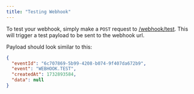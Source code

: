 ```yaml
---
title: "Testing Webhook"
---
```


To test your webhook, simply make a `POST` request to [/webhook/test](/api-reference/endpoint/webhooks/createTest).
This will trigger a test payload to be sent to the webhook url.

Payload should look similar to this:

```json
{
  "eventId": "6c707869-5b99-4208-b074-9f407da672b9",
  "event": "WEBHOOK.TEST",
  "createdAt": 1732893584,
  "data": null
}
```
